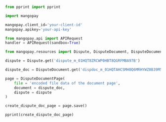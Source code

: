   
```python Python  

from pprint import pprint

import mangopay

mangopay.client_id='your-client-id'
mangopay.apikey='your-api-key'

from mangopay.api import APIRequest
handler = APIRequest(sandbox=True)

from mangopay.resources import Dispute, DisputeDocument, DisputeDocumentPage

dispute = Dispute.get('dispute_m_01HQT8ZRCWP0HBT8QGRFMBA97B')

dispute_doc = DisputeDocument.get('dispdoc_m_01HQTAHCSMH0Q6MRHYWZ0B39M5')

page = DisputeDocumentPage(
    file = 'encoded file data of the document page',
    document = dispute_doc,
    dispute = dispute
)

create_dispute_doc_page = page.save()

pprint(create_dispute_doc_page)  
```